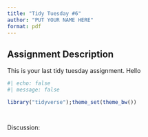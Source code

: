 ```yaml
---
title: "Tidy Tuesday #6"
author: "PUT YOUR NAME HERE"
format: pdf
---
```


## Assignment Description

This is your last tidy tuesday assignment. Hello



```r
#| echo: false
#| message: false

library("tidyverse");theme_set(theme_bw())
```

```r


```

```r

```


Discussion: